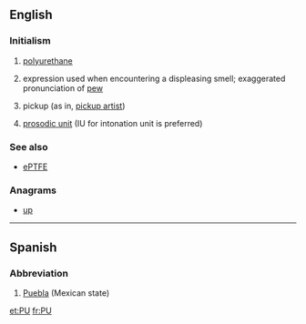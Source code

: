 {{also|Appendix:Variations of "pu"}}
==English==

===Initialism===
{{head|en|initialism}}

# {{context|organic compound|lang=en}} [[polyurethane]]
# {{context|slang|lang=en}} expression used when encountering a displeasing smell; exaggerated pronunciation of [[pew]]
# {{context|Internet slang|lang=en}} pickup (as in, [[pickup artist]])
# {{context|linguistics|lang=en}} [[prosodic unit]] (IU for intonation unit is preferred)

===See also===
* {{sense|polyurethane}} [[ePTFE]]

===Anagrams===
* [[up#English|up]]

----

==Spanish==

===Abbreviation===
{{head|es|abbreviation}}

# [[Puebla]] (Mexican state)

[[et:PU]]
[[fr:PU]]